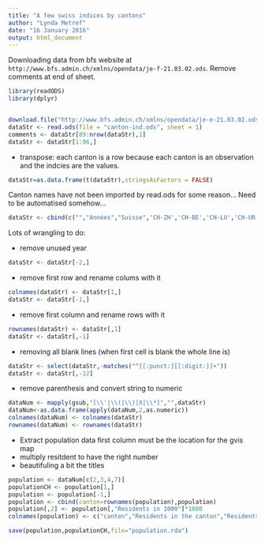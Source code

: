 ```yaml
---
title: "A few swiss indices by cantons"
author: "Lynda Metref"
date: "16 January 2016"
output: html_document
---
```


Downloading data from bfs website at `http://www.bfs.admin.ch/xmlns/opendata/je-f-21.03.02.ods`. Remove comments at end of sheet.

```r
library(readODS)
library(dplyr)


download.file("http://www.bfs.admin.ch/xmlns/opendata/je-e-21.03.02.ods","canton-ind.ods")
dataStr <- read.ods(file = "canton-ind.ods", sheet = 1)
comments <- dataStr[89:nrow(dataStr),1]
dataStr <- dataStr[1:86,]
```


- transpose: each canton is a row because each canton is an observation and the indcies are the values.
```r
dataStr=as.data.frame(t(dataStr),stringsAsFactors = FALSE)
```


Canton names have not been imported by read.ods for some reason... Need to be automatised somehow...
```r
dataStr <- cbind(c("","Années","Suisse",'CH-ZH','CH-BE','CH-LU','CH-UR','CH-SZ','CH-OW','CH-NW','CH-GL','CH-ZG','CH-FR','CH-SO','CH-BS','CH-BL','CH-SH','CH-AR','CH-AI','CH-SG','CH-GR','CH-AG','CH-TG','CH-TI','CH-VD','CH-VS','CH-NE','CH-GE','CH-JU'),dataStr)
```

Lots of wrangling to do: 

- remove unused year
```r
dataStr <- dataStr[-2,]
```


- remove first row and rename colums with it
```r
colnames(dataStr) <- dataStr[1,]
dataStr <- dataStr[-1,]
```

- remove first column and rename rows with it
```r
rownames(dataStr) <- dataStr[,1]
dataStr <- dataStr[,-1]
```

- removing all blank lines (when first cell is blank the whole line is)
```r
dataStr <- select(dataStr,-matches("^[[:punct:][[:digit:]]+"))
dataStr <- dataStr[,-12]
```

- remove parenthesis and convert string to numeric
```r
dataNum <- mapply(gsub,"[\\'|\\(|\\)|X|\\*]","",dataStr)
dataNum<-as.data.frame(apply(dataNum,2,as.numeric))
colnames(dataNum) <- colnames(dataStr)
rownames(dataNum) <- rownames(dataStr)
```

- Extract population data first column must be the location for the gvis map
- multiply resitdent to have the right number
- beautifuling a bit the titles
```r
population <- dataNum[c(2,3,4,7)]
populationCH <- population[1,]
population <- population[-1,]
population <- cbind(canton=rownames(population),population)
population[,2] <- population[,"Residents in 1000"]*1000
colnames(population) <- c("canton","Residents in the canton","Residents per km^2","Change in % between 2010 and 2012","Foreign nationals in %")

save(population,populationCH,file="population.rda")
```



